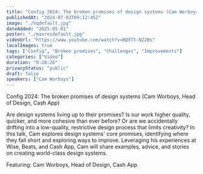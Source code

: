 ```yaml
---
title: "Config 2024: The broken promises of design systems (Cam Worboys, Head of Design, OS at Cash App)"
publishedAt: "2024-07-03T09:12:45Z"
image: "./hqdefault.jpg"
dateAdded: "2025-05-01"
poster: "./maxresdefault.jpg"
videoUrl: "https://www.youtube.com/watch?v=BQXTt-NZ2Bs"
localImages: true
tags: ["Config", "Broken promises", "Challenges", "Improvements"]
categories: ["Video"]
duration: "0:20:26"
privacyStatus: "public"
draft: false
speakers: ["Cam Worboys"]
---
```

Config 2024: The broken promises of design systems (Cam Worboys, Head of Design, Cash App)

Are design systems living up to their promises? Is our work higher quality, quicker, and more cohesive than ever before? Or are we accidentally drifting into a low-quality, restrictive design process that limits creativity?
In this talk, Cam explores design systems' core promises, identifying where they fall short and exploring ways to improve. Leveraging his experiences at Wise, Beats, and Cash App, Cam will share examples, advice, and stories on creating world-class design systems.

Featuring: Cam Worboys, Head of Design, Cash App
